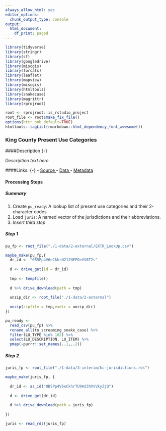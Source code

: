 ```yaml
--- 
always_allow_html: yes
editor_options:
  chunk_output_type: console
output:
  html_document:
    df_print: paged
---
```


```r
library(tidyverse)
library(stringr)
library(sf)
library(googledrive)
library(miscgis)
library(forcats)
library(leaflet)
library(mapview)
library(miscgis)
library(htmltools)
library(snakecase)
library(magrittr)
library(rprojroot)

root <- rprojroot::is_rstudio_project
root_file <- root$make_fix_file()
options(httr_oob_default=TRUE) 
htmltools::tagList(rmarkdown::html_dependency_font_awesome())
```

### King County Present Use Categories

####Description {-}

_Description text here_


####Links: {-}
  - [Source <i class="fa fa-external-link"></i>](http://www5.kingcounty.gov/gisdataportal/)
  - [Data <i class="fa fa-external-link"></i>](ftp://ftp.kingcounty.gov/gis-web/GISData/public_parcels_SHP.zip)
  - [Metadata <i class="fa fa-external-link"></i>](http://www5.kingcounty.gov/sdc/Metadata.aspx?Layer=public_parcels)

#### Processing Steps {-}
##### Summary {-}
  1. Create `pu_ready`: A lookup list of present use categories and their 2-character codes
  2. Load `juris`: A named vector of the jurisdictions and their abbreviations.
  3. _Insert third step_
  
##### Step 1 {-}
```r

pu_fp <- root_file("./1-data/2-external/EXTR_LookUp.csv")

maybe_make(pu_fp,{
  dr_id <- "0B5Pp4V6eCkhrN212NEFOeVV6T2s"
  
  d <- drive_get(id = dr_id)
  
  tmp <- tempfile()
  
  d %>% drive_download(path = tmp)
  
  unzip_dir <- root_file("./1-data/2-external")
  
  unzip(zipfile = tmp,exdir = unzip_dir)
})

pu_ready <- 
  read_csv(pu_fp) %>%
  rename_all(to_screaming_snake_case) %>% 
  filter(LU_TYPE %in% 102) %>% 
  select(LU_DESCRIPTION, LU_ITEM) %>% 
  pmap(~purrr::set_names(..1,..2))


```


##### Step 2 {-}
```r

juris_fp <- root_file("./1-data/3-interim/kc-jurisdictions.rds")

maybe_make(juris_fp, {
  
  dr_id <- as_id("0B5Pp4V6eCkhrTU9Kd3hVVVkyZjQ")
  
  d <- drive_get(dr_id)
  
  d %>% drive_download(path = juris_fp) 
  
})

juris <- read_rds(juris_fp)


```



